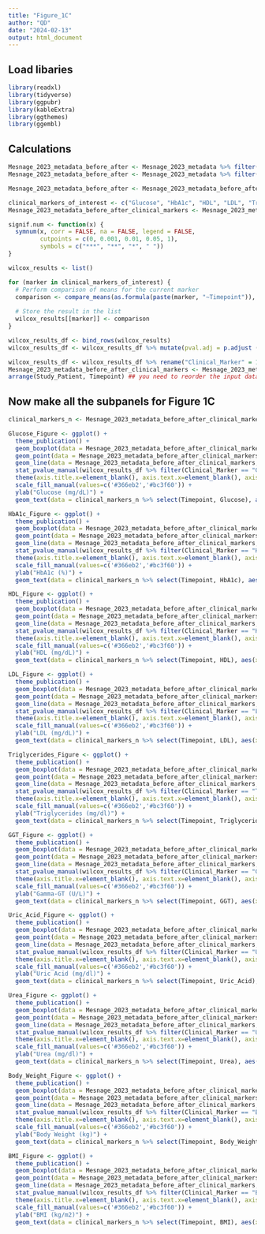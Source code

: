 ```yaml
---
title: "Figure_1C"
author: "QD"
date: "2024-02-13"
output: html_document
---
```


## Load libaries
```r
library(readxl)
library(tidyverse)
library(ggpubr)
library(kableExtra)
library(ggthemes)
library(ggembl)
```

## Calculations
```r
Mesnage_2023_metadata_before_after <- Mesnage_2023_metadata %>% filter(Timepoint == "Before" | Timepoint == "After") %>% count(Study_Patient) %>% filter(n > 1)
Mesnage_2023_metadata_before_after <- Mesnage_2023_metadata %>% filter(Timepoint == "Before" | Timepoint == "After") %>% filter(Study_Patient %in% Mesnage_2023_metadata_before_after$Study_Patient)

Mesnage_2023_metadata_before_after <- Mesnage_2023_metadata_before_after %>% mutate(BMI = Body_Weight / (Height/100)^2 )

clinical_markers_of_interest <- c("Glucose", "HbA1c", "HDL", "LDL", "Triglycerides", "GGT", "Uric_Acid", "Urea", "Body_Weight", "BMI")
Mesnage_2023_metadata_before_after_clinical_markers <- Mesnage_2023_metadata_before_after %>% select(1:12, all_of(clinical_markers_of_interest))

signif.num <- function(x) {
  symnum(x, corr = FALSE, na = FALSE, legend = FALSE,
         cutpoints = c(0, 0.001, 0.01, 0.05, 1), 
         symbols = c("***", "**", "*", " "))
}

wilcox_results <- list()

for (marker in clinical_markers_of_interest) {
  # Perform comparison of means for the current marker
  comparison <- compare_means(as.formula(paste(marker, "~Timepoint")), method="wilcox.test", paired = TRUE, data = Mesnage_2023_metadata_before_after_clinical_markers)
  
  # Store the result in the list
  wilcox_results[[marker]] <- comparison
}

wilcox_results_df <- bind_rows(wilcox_results)
wilcox_results_df <- wilcox_results_df %>% mutate(pval.adj = p.adjust (p, method = "fdr")) ## Calculate adjusted p-values, but use raw p-values as this is what Robin et al. always do for their more clinical variables, which is obviously different from an omics-type of experiment.

wilcox_results_df <- wilcox_results_df %>% rename("Clinical_Marker" = 1)
Mesnage_2023_metadata_before_after_clinical_markers <- Mesnage_2023_metadata_before_after_clinical_markers %>%
arrange(Study_Patient, Timepoint) ## you need to reorder the input dataframe to match things https://github.com/tidyverse/ggplot2/issues/3535

```

## Now make all the subpanels for Figure 1C
```r
clinical_markers_n <- Mesnage_2023_metadata_before_after_clinical_markers %>% select(sample.id, Timepoint, Glucose:BMI) %>% group_by(Timepoint) %>% summarise(across(Glucose:BMI, ~ sum(!is.na(.x)))) ## These numbers need to be displayed in the plots to have an n for each comparison

Glucose_Figure <- ggplot() +
  theme_publication() +
  geom_boxplot(data = Mesnage_2023_metadata_before_after_clinical_markers, aes(x = Timepoint, y = Glucose, fill = Timepoint), outlier.shape = NA) +
  geom_point(data = Mesnage_2023_metadata_before_after_clinical_markers, aes(x = Timepoint, y = Glucose), size = 0.2, position = position_jitter(height = 0, width = 0.2, seed = 100)) +
  geom_line(data = Mesnage_2023_metadata_before_after_clinical_markers, aes(x = Timepoint, y = Glucose, group = Study_Patient), linetype = "11", linewidth = 0.3, alpha = 0.4, position = position_jitter(height = 0, width = 0.2, seed = 100)) +
  stat_pvalue_manual(wilcox_results_df %>% filter(Clinical_Marker == "Glucose"), label = "{p.adj}", color = "black", size = 2) + 
  theme(axis.title.x=element_blank(), axis.text.x=element_blank(), axis.ticks.x=element_blank(), legend.position = "none") +
  scale_fill_manual(values=c('#366eb2','#bc3f60')) +
  ylab("Glucose (mg/dL)") +
  geom_text(data = clinical_markers_n %>% select(Timepoint, Glucose), aes(x = Timepoint, y = 52, label = paste0("n=", Glucose)), size = 2) 

HbA1c_Figure <- ggplot() +
  theme_publication() +
  geom_boxplot(data = Mesnage_2023_metadata_before_after_clinical_markers, aes(x = Timepoint, y = HbA1c, fill = Timepoint), outlier.shape = NA) +
  geom_point(data = Mesnage_2023_metadata_before_after_clinical_markers, aes(x = Timepoint, y = HbA1c), size = 0.2, position = position_jitter(height = 0, width = 0.2, seed = 100)) +
  geom_line(data = Mesnage_2023_metadata_before_after_clinical_markers, aes(x = Timepoint, y = HbA1c, group = Study_Patient), linetype = "11", linewidth = 0.3, alpha = 0.4, position = position_jitter(height = 0, width = 0.2, seed = 100)) +
  stat_pvalue_manual(wilcox_results_df %>% filter(Clinical_Marker == "HbA1c"), label = "{p.adj}", color = "black", size = 2) + 
  theme(axis.title.x=element_blank(), axis.text.x=element_blank(), axis.ticks.x=element_blank(), legend.position = "none") +
  scale_fill_manual(values=c('#366eb2','#bc3f60')) +
  ylab("HbA1c (%)") +
  geom_text(data = clinical_markers_n %>% select(Timepoint, HbA1c), aes(x = Timepoint, y = 4.5, label = paste0("n=", HbA1c)), size = 2)

HDL_Figure <- ggplot() +
  theme_publication() +
  geom_boxplot(data = Mesnage_2023_metadata_before_after_clinical_markers, aes(x = Timepoint, y = HDL, fill = Timepoint), outlier.shape = NA) +
  geom_point(data = Mesnage_2023_metadata_before_after_clinical_markers, aes(x = Timepoint, y = HDL), size = 0.2, position = position_jitter(height = 0, width = 0.2, seed = 100)) +
  geom_line(data = Mesnage_2023_metadata_before_after_clinical_markers, aes(x = Timepoint, y = HDL, group = Study_Patient), linetype = "11", linewidth = 0.3, alpha = 0.4, position = position_jitter(height = 0, width = 0.2, seed = 100)) +
  stat_pvalue_manual(wilcox_results_df %>% filter(Clinical_Marker == "HDL"), label = "{p.adj}", color = "black", size = 2) + 
  theme(axis.title.x=element_blank(), axis.text.x=element_blank(), axis.ticks.x=element_blank(), legend.position = "none") +
  scale_fill_manual(values=c('#366eb2','#bc3f60')) +
  ylab("HDL (mg/dL)") +
  geom_text(data = clinical_markers_n %>% select(Timepoint, HDL), aes(x = Timepoint, y = 20, label = paste0("n=", HDL)), size = 2)

LDL_Figure <- ggplot() +
  theme_publication() +
  geom_boxplot(data = Mesnage_2023_metadata_before_after_clinical_markers, aes(x = Timepoint, y = LDL, fill = Timepoint), outlier.shape = NA) +
  geom_point(data = Mesnage_2023_metadata_before_after_clinical_markers, aes(x = Timepoint, y = LDL), size = 0.2, position = position_jitter(height = 0, width = 0.2, seed = 100)) +
  geom_line(data = Mesnage_2023_metadata_before_after_clinical_markers, aes(x = Timepoint, y = LDL, group = Study_Patient), linetype = "11", linewidth = 0.3, alpha = 0.4, position = position_jitter(height = 0, width = 0.2, seed = 100)) +
  stat_pvalue_manual(wilcox_results_df %>% filter(Clinical_Marker == "LDL"), label = "{p.adj}", color = "black", size = 2) + 
  theme(axis.title.x=element_blank(), axis.text.x=element_blank(), axis.ticks.x=element_blank(), legend.position = "none") +
  scale_fill_manual(values=c('#366eb2','#bc3f60')) +
  ylab("LDL (mg/dL)") +
  geom_text(data = clinical_markers_n %>% select(Timepoint, LDL), aes(x = Timepoint, y = 25, label = paste0("n=", LDL)), size = 2)

Triglycerides_Figure <- ggplot() +
  theme_publication() +
  geom_boxplot(data = Mesnage_2023_metadata_before_after_clinical_markers, aes(x = Timepoint, y = Triglycerides, fill = Timepoint), outlier.shape = NA) +
  geom_point(data = Mesnage_2023_metadata_before_after_clinical_markers, aes(x = Timepoint, y = Triglycerides), size = 0.2, position = position_jitter(height = 0, width = 0.2, seed = 100)) +
  geom_line(data = Mesnage_2023_metadata_before_after_clinical_markers, aes(x = Timepoint, y = Triglycerides, group = Study_Patient), linetype = "11", linewidth = 0.3, alpha = 0.4, position = position_jitter(height = 0, width = 0.2, seed = 100)) +
  stat_pvalue_manual(wilcox_results_df %>% filter(Clinical_Marker == "Triglycerides"), label = "{p.adj}", color = "black", size = 2) + 
  theme(axis.title.x=element_blank(), axis.text.x=element_blank(), axis.ticks.x=element_blank(), legend.position = "none") +
  scale_fill_manual(values=c('#366eb2','#bc3f60')) +
  ylab("Triglycerides (mg/dl)") +
  geom_text(data = clinical_markers_n %>% select(Timepoint, Triglycerides), aes(x = Timepoint, y = 39, label = paste0("n=", Triglycerides)), size = 2)

GGT_Figure <- ggplot() +
  theme_publication() +
  geom_boxplot(data = Mesnage_2023_metadata_before_after_clinical_markers, aes(x = Timepoint, y = GGT, fill = Timepoint), outlier.shape = NA) +
  geom_point(data = Mesnage_2023_metadata_before_after_clinical_markers, aes(x = Timepoint, y = GGT), size = 0.2, position = position_jitter(height = 0, width = 0.2, seed = 100)) +
  geom_line(data = Mesnage_2023_metadata_before_after_clinical_markers, aes(x = Timepoint, y = GGT, group = Study_Patient), linetype = "11", linewidth = 0.3, alpha = 0.4, position = position_jitter(height = 0, width = 0.2, seed = 100)) +
  stat_pvalue_manual(wilcox_results_df %>% filter(Clinical_Marker == "GGT"), label = "{p.adj}", color = "black", size = 2) + 
  theme(axis.title.x=element_blank(), axis.text.x=element_blank(), axis.ticks.x=element_blank(), legend.position = "none") +
  scale_fill_manual(values=c('#366eb2','#bc3f60')) +
  ylab("Gamma-GT (U/L)") +
  geom_text(data = clinical_markers_n %>% select(Timepoint, GGT), aes(x = Timepoint, y = 5, label = paste0("n=", GGT)), size = 2)

Uric_Acid_Figure <- ggplot() +
  theme_publication() +
  geom_boxplot(data = Mesnage_2023_metadata_before_after_clinical_markers, aes(x = Timepoint, y = Uric_Acid, fill = Timepoint), outlier.shape = NA) +
  geom_point(data = Mesnage_2023_metadata_before_after_clinical_markers, aes(x = Timepoint, y = Uric_Acid), size = 0.2, position = position_jitter(height = 0, width = 0.2, seed = 100)) +
  geom_line(data = Mesnage_2023_metadata_before_after_clinical_markers, aes(x = Timepoint, y = Uric_Acid, group = Study_Patient), linetype = "11", linewidth = 0.3, alpha = 0.4, position = position_jitter(height = 0, width = 0.2, seed = 100)) +
  stat_pvalue_manual(wilcox_results_df %>% filter(Clinical_Marker == "Uric_Acid"), label = "{p.adj}", color = "black", size = 2) + 
  theme(axis.title.x=element_blank(), axis.text.x=element_blank(), axis.ticks.x=element_blank(), legend.position = "none") +
  scale_fill_manual(values=c('#366eb2','#bc3f60')) +
  ylab("Uric Acid (mg/dl)") +
  geom_text(data = clinical_markers_n %>% select(Timepoint, Uric_Acid), aes(x = Timepoint, y = 2.9, label = paste0("n=", Uric_Acid)), size = 2)

Urea_Figure <- ggplot() +
  theme_publication() +
  geom_boxplot(data = Mesnage_2023_metadata_before_after_clinical_markers, aes(x = Timepoint, y = Urea, fill = Timepoint), outlier.shape = NA) +
  geom_point(data = Mesnage_2023_metadata_before_after_clinical_markers, aes(x = Timepoint, y = Urea), size = 0.2, position = position_jitter(height = 0, width = 0.2, seed = 100)) +
  geom_line(data = Mesnage_2023_metadata_before_after_clinical_markers, aes(x = Timepoint, y = Urea, group = Study_Patient), linetype = "11", linewidth = 0.3, alpha = 0.4, position = position_jitter(height = 0, width = 0.2, seed = 100)) +
  stat_pvalue_manual(wilcox_results_df %>% filter(Clinical_Marker == "Urea"), label = "{p.adj}", color = "black", size = 2) + 
  theme(axis.title.x=element_blank(), axis.text.x=element_blank(), axis.ticks.x=element_blank(), legend.position = "none") +
  scale_fill_manual(values=c('#366eb2','#bc3f60')) +
  ylab("Urea (mg/dl)") +
  geom_text(data = clinical_markers_n %>% select(Timepoint, Urea), aes(x = Timepoint, y = 5, label = paste0("n=", Urea)), size = 2)

Body_Weight_Figure <- ggplot() +
  theme_publication() +
  geom_boxplot(data = Mesnage_2023_metadata_before_after_clinical_markers, aes(x = Timepoint, y = Body_Weight, fill = Timepoint), outlier.shape = NA) +
  geom_point(data = Mesnage_2023_metadata_before_after_clinical_markers, aes(x = Timepoint, y = Body_Weight), size = 0.2, position = position_jitter(height = 0, width = 0.2, seed = 100)) +
  geom_line(data = Mesnage_2023_metadata_before_after_clinical_markers, aes(x = Timepoint, y = Body_Weight, group = Study_Patient), linetype = "11", linewidth = 0.3, alpha = 0.4, position = position_jitter(height = 0, width = 0.2, seed = 100)) +
  stat_pvalue_manual(wilcox_results_df %>% filter(Clinical_Marker == "Body_Weight"), label = "{p.adj}", color = "black", size = 2) + 
  theme(axis.title.x=element_blank(), axis.text.x=element_blank(), axis.ticks.x=element_blank(), legend.position = "none") +
  scale_fill_manual(values=c('#366eb2','#bc3f60')) +
  ylab("Body Weight (kg)") +
  geom_text(data = clinical_markers_n %>% select(Timepoint, Body_Weight), aes(x = Timepoint, y = 42, label = paste0("n=", Body_Weight)), size = 2)

BMI_Figure <- ggplot() +
  theme_publication() +
  geom_boxplot(data = Mesnage_2023_metadata_before_after_clinical_markers, aes(x = Timepoint, y = BMI, fill = Timepoint), outlier.shape = NA) +
  geom_point(data = Mesnage_2023_metadata_before_after_clinical_markers, aes(x = Timepoint, y = BMI), size = 0.2, position = position_jitter(height = 0, width = 0.2, seed = 100)) +
  geom_line(data = Mesnage_2023_metadata_before_after_clinical_markers, aes(x = Timepoint, y = BMI, group = Study_Patient), linetype = "11", linewidth = 0.3, alpha = 0.4, position = position_jitter(height = 0, width = 0.2, seed = 100)) +
  stat_pvalue_manual(wilcox_results_df %>% filter(Clinical_Marker == "Body_Weight"), label = "{p.adj}", color = "black", size = 2) + 
  theme(axis.title.x=element_blank(), axis.text.x=element_blank(), axis.ticks.x=element_blank(), legend.position = "none") +
  scale_fill_manual(values=c('#366eb2','#bc3f60')) +
  ylab("BMI (kg/m2)") +
  geom_text(data = clinical_markers_n %>% select(Timepoint, BMI), aes(x = Timepoint, y = 40, label = paste0("n=", BMI)), size = 2)
```